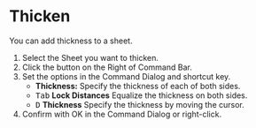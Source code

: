 
# Thicken

<Reference shortcut="" command="Thicken" button="Right of Command Bar" />

You can add thickness to a sheet.

1. Select the Sheet you want to thicken.
2. Click the button <ButtonIcon type="button-thicken" /> on the Right of Command Bar.
3. Set the options in the Command Dialog and shortcut key.
    - **Thickness:** Specify the thickness of each of both sides.
    - <kbd>Tab</kbd> **Lock Distances** Equalize the thickness on both sides.
    - <kbd>D</kbd> **Thickness** Specify the thickness by moving the cursor.
4. Confirm with OK in the Command Dialog or right-click.




